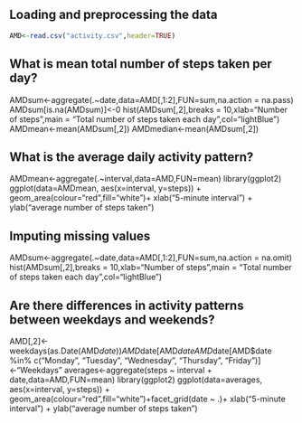 
## Loading and preprocessing the data
```r
AMD<-read.csv("activity.csv",header=TRUE)
```
## What is mean total number of steps taken per day?

AMDsum<-aggregate(.~date,data=AMD[,1:2],FUN=sum,na.action = na.pass)
AMDsum[is.na(AMDsum)]<-0
hist(AMDsum[,2],breaks = 10,xlab="Number of steps",main = "Total number of steps taken each day",col="lightBlue")
AMDmean<-mean(AMDsum[,2])
AMDmedian<-mean(AMDsum[,2])


## What is the average daily activity pattern?

AMDmean<-aggregate(.~interval,data=AMD,FUN=mean)
library(ggplot2)
  ggplot(data=AMDmean, aes(x=interval, y=steps)) +
  geom_area(colour="red",fill="white")+
  xlab("5-minute interval") +
  ylab("average number of steps taken")

## Imputing missing values

AMDsum<-aggregate(.~date,data=AMD[,1:2],FUN=sum,na.action = na.omit)
hist(AMDsum[,2],breaks = 10,xlab="Number of steps",main = "Total number of steps taken each day",col="lightBlue")

## Are there differences in activity patterns between weekdays and weekends?

AMD[,2]<-weekdays(as.Date(AMD$date))
AMD$date[AMD$date %in% c("Saturday", "Sunday")]<-"Weekend"
AMD$date[AMD$date %in% c("Monday", "Tuesday", "Wednesday", "Thursday", "Friday")]<-"Weekdays"
averages<-aggregate(steps ~ interval + date,data=AMD,FUN=mean)
library(ggplot2)
 ggplot(data=averages, aes(x=interval, y=steps)) +
geom_area(colour="red",fill="white")+facet_grid(date ~ .)+
xlab("5-minute interval") +
ylab("average number of steps taken")



